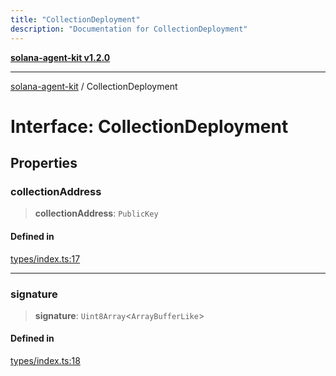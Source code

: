 ```yaml
---
title: "CollectionDeployment"
description: "Documentation for CollectionDeployment"
---
```


[**solana-agent-kit v1.2.0**](../README.md)

***

[solana-agent-kit](../README.md) / CollectionDeployment

# Interface: CollectionDeployment

## Properties

### collectionAddress

> **collectionAddress**: `PublicKey`

#### Defined in

[types/index.ts:17](https://github.com/thearyanag/solana-agent-kit/blob/c88d8d8c341dc6e1d1c45e94402cf4241851da80/src/types/index.ts#L17)

***

### signature

> **signature**: `Uint8Array`\<`ArrayBufferLike`\>

#### Defined in

[types/index.ts:18](https://github.com/thearyanag/solana-agent-kit/blob/c88d8d8c341dc6e1d1c45e94402cf4241851da80/src/types/index.ts#L18)
